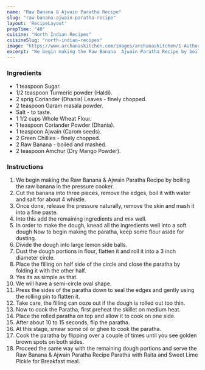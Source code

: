 ---
name: "Raw Banana & Ajwain Paratha Recipe"
slug: "raw-banana-ajwain-paratha-recipe"
layout: 'RecipeLayout'
prepTime: "40"
cuisine: "North Indian Recipes"
cuisineSlug: "north-indian-recipes"
image: "https://www.archanaskitchen.com/images/archanaskitchen/1-Author/sibyl_sunitha/Raw_Banana__Ajwain_Paratha_Recipe.jpg"
excerpt: "We begin making the Raw Banana  Ajwain Paratha Recipe by boiling the raw banana in the pressure cooker"
---

### Ingredients

- 1 teaspoon Sugar.
- 1/2 teaspoon Turmeric powder (Haldi).
- 2 sprig Coriander (Dhania) Leaves - finely chopped.
- 2 teaspoon Garam masala powder.
- Salt - to taste.
- 1 1/2 cups Whole Wheat Flour.
- 1 teaspoon Coriander Powder (Dhania).
- 1 teaspoon Ajwain (Carom seeds).
- 2 Green Chillies - finely chopped.
- 2 Raw Banana - boiled and mashed.
- 2 teaspoon Amchur (Dry Mango Powder).

### Instructions

1. We begin making the Raw Banana & Ajwain Paratha Recipe by boiling the raw banana in the pressure cooker.
1. Cut the banana into three pieces, remove the edges, boil it with water and salt for about 4 whistle.
1. Once done, release the pressure naturally, remove the skin and mash it into a fine paste.
1. Into this add the remaining ingredients and mix well.
1. In order to make the dough, knead all the ingredients well into a soft dough Now to begin making the paratha, keep some flour aside for dusting.
1. Divide the dough into large lemon side balls.
1. Dust the dough portions in flour, flatten it and roll it into a 3 inch diameter circle.
1. Place the filling on half side of the circle and close the paratha by folding it with the other half.
1. Yes its as simple as that.
1. We will have a semi-circle oval shape.
1. Press the sides of the paratha down to seal the edges and gently using the rolling pin to flatten it.
1. Take care, the filling can ooze out if the dough is rolled out too thin.
1. Now to cook the Paratha, first preheat the skillet on medium heat.
1. Place the rolled paratha on top and allow it to cook on one side.
1. After about 10 to 15 seconds, flip the paratha.
1. At this stage, smear some oil or ghee to cook the paratha.
1. Cook the paratha by flipping over a couple of times until you see golden brown spots on both sides.
1. Proceed the same way with the remaining dough portions and serve the Raw Banana & Ajwain Paratha Recipe Paratha with Raita and Sweet Lime Pickle for Breakfast meal.
